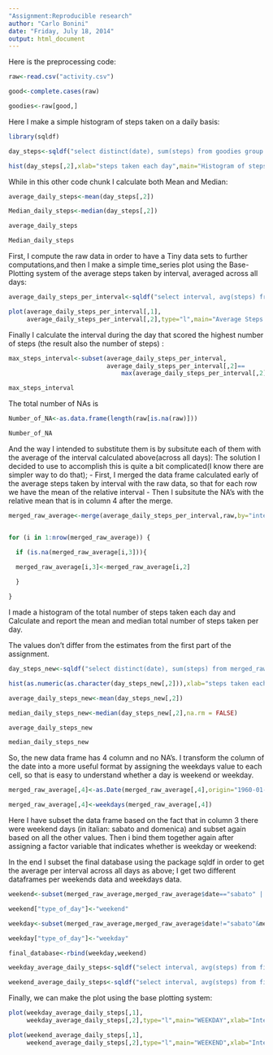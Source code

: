 ```yaml
---
"Assignment:Reproducible research"
author: "Carlo Bonini"
date: "Friday, July 18, 2014"
output: html_document
---
```




Here is the preprocessing code:
```r
raw<-read.csv("activity.csv")

good<-complete.cases(raw)

goodies<-raw[good,]

```



Here I make a simple histogram of steps taken  on a daily basis: 

```r
library(sqldf)

day_steps<-sqldf("select distinct(date), sum(steps) from goodies group by date")

hist(day_steps[,2],xlab="steps taken each day",main="Histogram of steps taken each day")

```

While in this other code chunk I calculate both Mean and Median:


```r

average_daily_steps<-mean(day_steps[,2])

Median_daily_steps<-median(day_steps[,2])

average_daily_steps

Median_daily_steps
```


First, I compute the raw data in order to have a Tiny data sets to further computations,and then I make a simple time_series plot using the Base-Plotting system of the average steps taken by interval, averaged across all days: 

```r
average_daily_steps_per_interval<-sqldf("select interval, avg(steps) from goodies group by interval")

plot(average_daily_steps_per_interval[,1],
     average_daily_steps_per_interval[,2],type="l",main="Average Steps per interval",xlab="Intervals",ylab="average daily steps")

```

Finally I calculate the interval during the day that scored the highest number of steps (the result also the number of steps) :

```r

max_steps_interval<-subset(average_daily_steps_per_interval,
                           average_daily_steps_per_interval[,2]==
                               max(average_daily_steps_per_interval[,2]))

max_steps_interval
```

The total number of NAs is 
```r

Number_of_NA<-as.data.frame(length(raw[is.na(raw)]))

Number_of_NA
```

And the way I intended to substitute them is by subsitute each of them with the average of the interval calculated above(across all days):
The solution I decided to use to accomplish this is quite a bit complicated(I know there are simpler way to do that);
- First, I merged the data frame calculated early of the average steps taken by interval with the raw data, so that for each row we have the mean of the relative interval
- Then I subsitute the NA's with the relative mean that is in column 4 after the merge.

```r

merged_raw_average<-merge(average_daily_steps_per_interval,raw,by="interval")


for (i in 1:nrow(merged_raw_average)) {

  if (is.na(merged_raw_average[i,3])){
  
  merged_raw_average[i,3]<-merged_raw_average[i,2]

  }

}

```


I made a histogram of the total number of steps taken each day and Calculate and report the mean and median total number of steps taken per day. 

The  values don't differ from the estimates from the first part of the assignment.

```r

day_steps_new<-sqldf("select distinct(date), sum(steps) from merged_raw_average group by date")

hist(as.numeric(as.character(day_steps_new[,2])),xlab="steps taken each day",main="Histogram of steps taken each day")

average_daily_steps_new<-mean(day_steps_new[,2])

median_daily_steps_new<-median(day_steps_new[,2],na.rm = FALSE)

average_daily_steps_new

median_daily_steps_new

```


So, the new data frame has 4 column and no NA's.
I transform the column of the date into a more useful format by assigning the weekdays value to each cell, so that is easy to understand whether a day is weekend or weekday.


```r

merged_raw_average[,4]<-as.Date(merged_raw_average[,4],origin="1960-01-01")

merged_raw_average[,4]<-weekdays(merged_raw_average[,4])

```

Here I have subset the data frame based on the fact that in column 3 there were weekend days (in italian: sabato and domenica) and subset again based on all the other values.
Then i bind them together again after assigning a factor variable that indicates whether is weekday or weekend:

In the end I subset the final database using the package sqldf in order to get the average per interval across all days as above; I get two different dataframes per weekends data and weekdays data.


```r

weekend<-subset(merged_raw_average,merged_raw_average$date=="sabato" | merged_raw_average$date=="domenica")

weekend["type_of_day"]<-"weekend"

weekday<-subset(merged_raw_average,merged_raw_average$date!="sabato"&merged_raw_average$date!="domenica")

weekday["type_of_day"]<-"weekday"

final_database<-rbind(weekday,weekend)

weekday_average_daily_steps<-sqldf("select interval, avg(steps) from final_database where type_of_day= 'weekday' group by interval")

weekend_average_daily_steps<-sqldf("select interval, avg(steps) from final_database where type_of_day= 'weekend' group by interval")


```

Finally, we can make the plot using the base plotting system:

```r

plot(weekday_average_daily_steps[,1],
     weekday_average_daily_steps[,2],type="l",main="WEEKDAY",xlab="Intervals",ylab="average daily steps")

plot(weekend_average_daily_steps[,1],
     weekend_average_daily_steps[,2],type="l",main="WEEKEND",xlab="Intervals",ylab="average daily steps")



```

